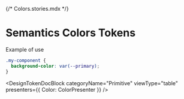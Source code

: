 {/* Colors.stories.mdx */}


<Meta title="Tokens/Colors/Primitive" />

# Semantics Colors Tokens
Example of use
```css
.my-component {
  background-color: var(--primary);
}
```

<DesignTokenDocBlock
  categoryName="Primitive"
  viewType="table"
  presenters={{ Color: ColorPresenter }}
/>